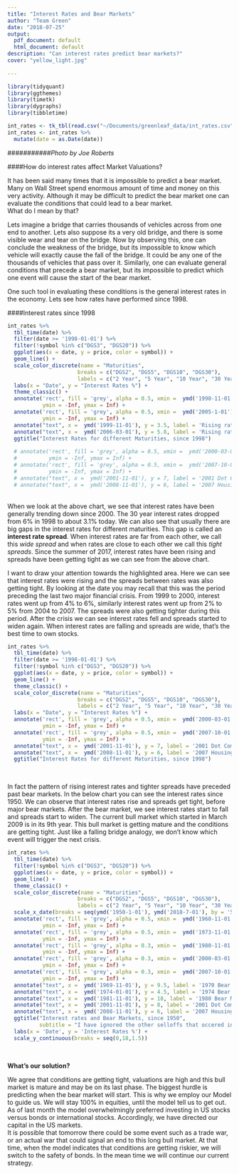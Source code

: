 ```yaml
---
title: "Interest Rates and Bear Markets"
author: "Team Green"
date: "2018-07-25"
output:
  pdf_document: default
  html_document: default
description: "Can interest rates predict bear markets?"
cover: "yellow_light.jpg"
    
---
```

```r

library(tidyquant)
library(ggthemes)
library(timetk)
library(dygraphs)
library(tibbletime)

int_rates <- tk_tbl(read.csv("~/Documents/greenleaf_data/int_rates.csv"))
int_rates <- int_rates %>%
  mutate(date = as.Date(date))

```
###########*Photo by Joe Roberts*




####How do interest rates affect Market Valuations?

It has been said many times that it is impossible to predict a bear market. Many on Wall Street spend enormous amount of time and money on this very activity. Although it may be difficult to predict the bear market one can evaluate the conditions that could lead to a bear market.
<br /> What do I mean by that? 

Lets imagine a bridge that carries thousands of vehicles across from one end to another. Lets also suppose its a very old bridge, and there is some visible wear and tear on the bridge. Now by observing this, one can conclude the weakness of the bridge, but its impossible to know which vehicle will exactly cause the fall of the bridge. It could be any one of the thousands of vehicles that pass over it. Similarly, one can evaluate general conditions that precede a bear market, but its impossible to predict which one event will cause the start of the bear market. <br />

One such tool in evaluating these conditions is the general interest rates in the economy. Lets see how rates have performed since 1998.


####Interest rates since 1998

```r

int_rates %>% 
  tbl_time(date) %>%
  filter(date >= '1998-01-01') %>%
  filter(!symbol %in% c("DGS3", "DGS20")) %>%
  ggplot(aes(x = date, y = price, color = symbol)) +
  geom_line() +
  scale_color_discrete(name = "Maturities",
                      breaks = c("DGS2", "DGS5", "DGS10", "DGS30"),
                      labels = c("2 Year", "5 Year", "10 Year", "30 Year")) +
  labs(x = "Date", y = "Interest Rates %") +
  theme_classic() +
  annotate('rect', fill = 'grey', alpha = 0.5, xmin =  ymd('1998-11-01'), xmax = ymd('1999-12-31'),
           ymin = -Inf, ymax = Inf) +
  annotate('rect', fill = 'grey', alpha = 0.5, xmin =  ymd('2005-1-01'), xmax = ymd('2007-03-31'),
           ymin = -Inf, ymax = Inf) +
  annotate("text", x =  ymd('1999-11-01'), y = 3.5, label = 'Rising rates\ntight spreads', fontface = 1, size = 3.5) +
  annotate("text", x =  ymd('2006-03-01'), y = 5.8, label = 'Rising rates\ntight spreads', fontface = 1, size = 3.5) +
  ggtitle("Interest Rates for different Maturities, since 1998")
  
  # annotate('rect', fill = 'grey', alpha = 0.5, xmin =  ymd('2000-03-01'), xmax = ymd('2002-10-31'),
  #          ymin = -Inf, ymax = Inf) +
  # annotate('rect', fill = 'grey', alpha = 0.5, xmin =  ymd('2007-10-01'), xmax = ymd('2009-03-31'),
  #          ymin = -Inf, ymax = Inf) +
  # annotate("text", x =  ymd('2001-11-01'), y = 7, label = '2001 Dot Com Bust\nDown 49%', fontface = 1, size = 3.5) +
  # annotate("text", x =  ymd('2008-11-01'), y = 6, label = '2007 Housing Bust\nDown 57%', fontface = 1, size = 3.5)

```

<br/>
When we look at the above chart, we see that interest rates have been generally trending down since 2000. The 30 year interest rates dropped from 6% in 1998 to about 3.1% today. We can also see that usually there are big gaps in the interest rates for different maturities. This gap is called an **interest rate spread**. When interest rates are far from each other, we call this *wide spread* and when rates are close to each other we call this *tight spreads*. Since the summer of 2017, interest rates have been rising and spreads have been getting tight as we can see from the above chart.
<br /> 

I want to draw your attention towards the highlighted area. Here we can see that interest rates were rising and the spreads between rates was also getting tight. By looking at the date you may recall that this was the period preceding the last two major financial crisis. From 1999 to 2000, interest rates went up from 4% to 6%, similarly interest rates went up from 2% to 5% from 2004 to 2007. The spreads were also getting tighter during this period. After the crisis we can see interest rates fell and spreads started to widen again. When interest rates are falling and spreads are wide, that's the best time to own stocks.
<br/>

```r

int_rates %>% 
  tbl_time(date) %>%
  filter(date >= '1998-01-01') %>%
  filter(!symbol %in% c("DGS3", "DGS20")) %>%
  ggplot(aes(x = date, y = price, color = symbol)) +
  geom_line() +
  theme_classic() +
  scale_color_discrete(name = "Maturities",
                      breaks = c("DGS2", "DGS5", "DGS10", "DGS30"),
                      labels = c("2 Year", "5 Year", "10 Year", "30 Year")) +
  labs(x = "Date", y = "Interest Rates %") +
  annotate('rect', fill = 'grey', alpha = 0.5, xmin =  ymd('2000-03-01'), xmax = ymd('2002-10-31'),
           ymin = -Inf, ymax = Inf) +
  annotate('rect', fill = 'grey', alpha = 0.5, xmin =  ymd('2007-10-01'), xmax = ymd('2009-03-31'),
           ymin = -Inf, ymax = Inf) +
  annotate("text", x =  ymd('2001-11-01'), y = 7, label = '2001 Dot Com Bust\nDown 49%', fontface = 1, size = 3.5) +
  annotate("text", x =  ymd('2008-11-01'), y = 6, label = '2007 Housing Bust\nDown 57%', fontface = 1, size = 3.5) +
  ggtitle("Interest Rates for different Maturities, since 1998")

```

<br/>

In fact the pattern of rising interest rates and tighter spreads have preceded past bear markets. In the below chart you can see the interest rates since 1950. We can observe that interest rates rise and spreads get tight, before major bear markets. After the bear market, we see interest rates start to fall and spreads start to widen. The current bull market which started in March 2009 is in its 9th year. This bull market is getting mature and the conditions are getting tight. Just like a falling bridge analogy, we don't know which event will trigger the next crisis. 



```r

int_rates %>% 
  tbl_time(date) %>%
  filter(!symbol %in% c("DGS3", "DGS20")) %>%
  ggplot(aes(x = date, y = price, color = symbol)) +
  geom_line() +
  theme_classic() +
  scale_color_discrete(name = "Maturities",
                      breaks = c("DGS2", "DGS5", "DGS10", "DGS30"),
                      labels = c("2 Year", "5 Year", "10 Year", "30 Year")) +
  scale_x_date(breaks = seq(ymd('1950-1-01'), ymd('2018-7-01'), by = '5 years')) +
  annotate('rect', fill = 'grey', alpha = 0.5, xmin =  ymd('1968-11-01'), xmax = ymd('1970-05-31'),
           ymin = -Inf, ymax = Inf) +
  annotate('rect', fill = 'grey', alpha = 0.5, xmin =  ymd('1973-11-01'), xmax = ymd('1974-10-31'),
           ymin = -Inf, ymax = Inf) +
  annotate('rect', fill = 'grey', alpha = 0.3, xmin =  ymd('1980-11-01'), xmax = ymd('1982-08-31'),
           ymin = -Inf, ymax = Inf) +
  annotate('rect', fill = 'grey', alpha = 0.3, xmin =  ymd('2000-03-01'), xmax = ymd('2002-10-31'),
           ymin = -Inf, ymax = Inf) +
  annotate('rect', fill = 'grey', alpha = 0.3, xmin =  ymd('2007-10-01'), xmax = ymd('2009-03-31'),
           ymin = -Inf, ymax = Inf) +
  annotate("text", x =  ymd('1969-11-01'), y = 9.5, label = '1970 Bear Market\nDown 36%', fontface = 1, size = 3.5) +
  annotate("text", x =  ymd('1974-01-01'), y = 4.5, label = '1974 Bear Market\nDown 48%', fontface = 1, size = 3.5) +
  annotate("text", x =  ymd('1981-11-01'), y = 18, label = '1980 Bear Market\nDown 27%', fontface = 1, size = 3.5) +
  annotate("text", x =  ymd('2001-11-01'), y = 8, label = '2001 Dot Com Bust\nDown 49%', fontface = 1, size = 3.5) +
  annotate("text", x =  ymd('2008-11-01'), y = 6, label = '2007 Housing Bust\nDown 57%', fontface = 1, size = 3.5) +
  ggtitle("Interest rates and Bear Markets, since 1950",
          subtitle = "I have ignored the other selloffs that occered in 1983, 1987, 1994\nas they did not turn into full bear markets") +
  labs(x = 'Date', y = 'Interest Rates %') +
  scale_y_continuous(breaks = seq(0,18,1.5)) 

```
<br/>

**What's our solution?**

We agree that conditions are getting tight, valuations are high and this bull market is mature and may be on its last phase. The biggest hurdle is predicting when the bear market will start. This is why we employ our Model to guide us. We will stay 100% in equities, until the model tell us to get out. As of last month the model overwhelmingly preferred investing in US stocks versus bonds or international stocks. Accordingly, we have directed our capital in the US markets. 
<br />
It is possible that tomorrow there could be some event such as a trade war, or an actual war that could signal an end to this long bull market. At that time, when the model indicates that conditions are getting riskier, we will switch to the safety of bonds. In the mean time we will continue our current strategy.
<br/>
<br/>
<br/>
<br/>
<br/>
<br/>
<br/>

